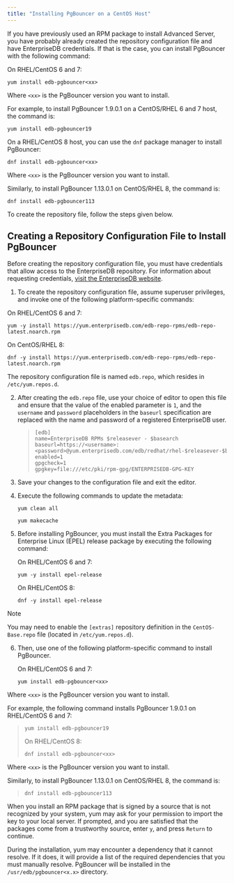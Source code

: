 ```yaml
---
title: "Installing PgBouncer on a CentOS Host"
---
```


<div id="performing_an_rpm_installation" class="registered_link"></div>


If you have previously used an RPM package to install Advanced Server, you have probably already created the repository configuration file and have EnterpriseDB credentials. If that is the case, you can install PgBouncer with the following command:

On RHEL/CentOS 6 and 7:

``` text
yum install edb-pgbouncer<xx>
```

Where `<xx>` is the PgBouncer version you want to install.

For example, to install PgBouncer 1.9.0.1 on a CentOS/RHEL 6 and 7 host, the command is:

``` text
yum install edb-pgbouncer19
```

On a RHEL/CentOS 8 host, you can use the `dnf` package manager to install PgBouncer:

``` text
dnf install edb-pgbouncer<xx>
```

Where `<xx>` is the PgBouncer version you want to install.

Similarly, to install PgBouncer 1.13.0.1 on CentOS/RHEL 8, the command is:

``` text
dnf install edb-pgbouncer113
```

To create the repository file, follow the steps given below.

<div id="creating_repository_configuration_file" class="registered_link"></div>

## Creating a Repository Configuration File to Install PgBouncer

Before creating the repository configuration file, you must have credentials that allow access to the EnterpriseDB repository. For information about requesting credentials, [visit the EnterpriseDB website](https://info.enterprisedb.com/rs/069-ALB-339//images/Repository%20Access%2004-09-2019.pdf).

1.  To create the repository configuration file, assume superuser privileges, and invoke one of the following platform-specific commands:

On RHEL/CentOS 6 and 7:

``` text
yum -y install https://yum.enterprisedb.com/edb-repo-rpms/edb-repo-latest.noarch.rpm
```

On CentOS/RHEL 8:

``` text
dnf -y install https://yum.enterprisedb.com/edb-repo-rpms/edb-repo-latest.noarch.rpm
```

The repository configuration file is named `edb.repo`, which resides in `/etc/yum.repos.d`.

2.  After creating the `edb.repo` file, use your choice of editor to open this file and ensure that the value of the enabled parameter is `1`, and the `username` and `password` placeholders in the `baseurl` specification are replaced with the name and password of a registered EnterpriseDB user.

    >
    >
    > ``` text
    > [edb]
    > name=EnterpriseDB RPMs $releasever - $basearch
    > baseurl=https://<username>:<password>@yum.enterprisedb.com/edb/redhat/rhel-$releasever-$basearch
    > enabled=1
    > gpgcheck=1
    > gpgkey=file:///etc/pki/rpm-gpg/ENTERPRISEDB-GPG-KEY
    > ```

3.  Save your changes to the configuration file and exit the editor.

4.  Execute the following commands to update the metadata:

    ``` text
    yum clean all
    ```

    ``` text
    yum makecache
    ```

<!-- end list -->

5.  Before installing PgBouncer, you must install the Extra Packages for Enterprise Linux (EPEL) release package by executing the following command:

    On RHEL/CentOS 6 and 7:

    ``` text
    yum -y install epel-release
    ```

    On RHEL/CentOS 8:

    ``` text
    dnf -y install epel-release
    ```

<div class="note">

<div class="title">

Note

</div>

You may need to enable the `[extras]` repository definition in the `CentOS-Base.repo` file (located in `/etc/yum.repos.d`).

</div>

6.  Then, use one of the following platform-specific command to install PgBouncer.

    On RHEL/CentOS 6 and 7:

    ``` text
    yum install edb-pgbouncer<xx>
    ```

Where `<xx>` is the PgBouncer version you want to install.

For example, the following command installs PgBouncer 1.9.0.1 on RHEL/CentOS 6 and 7:

>
>
> ``` text
> yum install edb-pgbouncer19
> ```
>
> On RHEL/CentOS 8:
>
> ``` text
> dnf install edb-pgbouncer<xx>
> ```

Where `<xx>` is the PgBouncer version you want to install.

Similarly, to install PgBouncer 1.13.0.1 on CentOS/RHEL 8, the command is:

>
>
> ``` text
> dnf install edb-pgbouncer113
> ```

When you install an RPM package that is signed by a source that is not recognized by your system, yum may ask for your permission to import the key to your local server. If prompted, and you are satisfied that the packages come from a trustworthy source, enter `y`, and press `Return` to continue.

During the installation, yum may encounter a dependency that it cannot resolve. If it does, it will provide a list of the required dependencies that you must manually resolve. PgBouncer will be installed in the `/usr/edb/pgbouncer<x.x>` directory.
